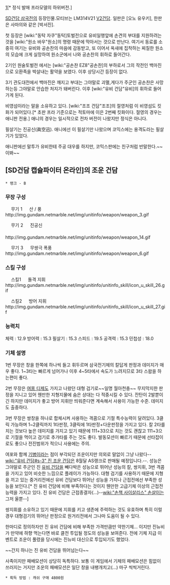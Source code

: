 [attachment:/조운_건담.jpg][* 정식 발매 프라모델의 하위버전.] 
 
[[SD건담 삼국전]]의 등장인물.모티브는 LM314V21 [[V2건담]].
일판은 [오노 유우키], 한판은 사마의와 같은 [박서진].

첫 등장은 [wiki:"동탁 자쿠"동탁]토벌전으로 유비일행앞에 손견의 부대를 지원하려는 것을 [wiki:"원소 바우"원소]의 명령 때문에 막아서는 것으로 만난다. 여기서 동료를 소중히 여기는 유비와 공손찬의 마음에 감동받고, 또 이어서 옥새에 집착하는 찌질한 원소의 모습에 크게 실망하여 원소군에서 나와 공손찬의 휘하로 들어간다.

2기인 원술토벌전 에서는 [wiki:"공손찬 EZ8"공손찬]의 부하로서 그의 작전인 백마진으로 오환족을 박살내는 활약을 보였다. 이후 상당시간 등장이 없다.

3기 관도대전에서 백마진은 깨지고 부대는 그야말로 괴멸,게다가 주군인 공손찬은 사망하는등 그야말로 안습한 처지가 돼버린다. 이후 [wiki:"유비 건담"유비]의 휘하로 들어가게 된다.

비영섬이라는 말을 소유하고 있다. [wiki:"조조 건담"조조]의 절영처럼 이 비영섬도 킷화가 되어있다.[* 초판 프라 기준으로는 적토마에 이은 2번째 킷화이다. 절영의 경우는 애니판 전용.] 애니의 경우는 일시적으로 전차 버전이 나왔지만 정식은 아니다. 

필살기는 진공신(眞空迅). 애니에선 이 필살기만 나왔으며 코믹스에는 용격도라는 필살기가 있었다.

애니판에선 말투가 유비한테 주공 대우를 하지만, 코믹스판에는 친구처럼 반말한다.~~이봐~~

== [SD건담 캡슐파이터 온라인]의 조운 건담 ==
{{{#!html
<embed src="http://img.gundam.netmarble.net/img/swf/unitinfo/18022.swf">
}}}

 * 랭크 - B

=== 무장 구성 ===
　 무기 1
　 산 / 풍　　　　　　　　　 　　　　　　　　　　　　　　　　　　http://img.gundam.netmarble.net/img/unitinfo/weapon/weapon_3.gif

　 무기 2
　 진공신  　　　　　　　　　　　　　　　　　　　　　　　　　　　http://img.gundam.netmarble.net/img/unitinfo/weapon/weapon_14.gif

　 무기 3
　 무쌍극 폭풍　　　　　　　　　　　　　　　　　　　　　　　　　http://img.gundam.netmarble.net/img/unitinfo/weapon/weapon_6.gif

=== 스킬 구성 ===
　 스킬1
　 돌격 지휘　　　　　　　　　　　　　　　　　　　　　　　　　　　　　　http://img.gundam.netmarble.net/img/unitinfo/unitinfo_skill/icon_u_skill_26.gif

　 스킬2
　 방어 지휘　　　　　　　　　　　　　　　　　　　　　　　　　　　　　　http://img.gundam.netmarble.net/img/unitinfo/unitinfo_skill/icon_u_skill_27.gif

=== 능력치 ===
체력 : 12.9
방어력 : 15.3
필살기 : 15.3
스피드 : 19.5
공격력 : 15.3
민첩성 : 18.0

=== 기체 설명 ===
1번 무장은 창을 한쪽에 하나씩 들고 휘두르며 삼국전기체의 칼답게 판정과 데미지가 매우 좋다. 1~3타는 빠르게 넘어가나 이후 4~5타에서 속도가 느려지므로 3타 스왑을 하는편이 좋다.

2번 무장은 [[여몽 디제]]도 가지고 나왔던 대형 검기로~~일명 월아천충~~ 무지막지한 판정을 지니고 있어 웬만한 지형지물에 숨은 상대는 다 적중시킬 수 있다. 잔탄이 2발뿐이긴 하지만 데미지가 좋고 방어 지휘만 띄워준다면 계속해서 사용이 가능한 수준. 데미지도 출중하다.

3번 무장은 쌍창을 하나로 합체시켜 사용하는 격콤으로 기절 특수능력이 달려있다. 3클릭 가능하며 1~2클릭까지 1타판정, 3클릭에 1타판정+다운판정을 가지고 있다. 칼 2타를 치는 것보다 높은 데미지를 가지고 있기 때문에 111+33으로 치는 것도 괜찮고 111+3으로 기절을 먹이고 검기로 추가타를 주는 것도 좋다. 발동모션이 빠르기 때문에 선타잡이로도 좋으나 전진범위가 적으니 사용에는 주의.

여포와 함께 [[기병]]이라는 점이 부각되던 조운이지만 의외로 말없이 그냥 나왔다--[[wiki:"유비 건담#s-3" 진 조운 건담]]은 8월달 AS랭크로 판매될 예정입니다.--. 성능은 그야말로 주군인 진 [[유비 건담]]을 빼다박은 성능으로 뛰어난 성능의 칼, 쌍지휘, 3번 격콤을 가지고 있어 비슷한 느낌으로 플레이가 가능하다. 대형 검기를 사용하기 때문에 지형을 끼고 있는 중거리전에선 유비 건담보다 뛰어난 성능을 가지나 근접전에선 부족한 성능을 보인다.[* 진 유비 건담에 비해 부족하다는 것이지 웬만한 고급기체 이상의 근접전 능력을 가지고 있다. 진 유비 건담은 근접종결자(...)--[[wiki:"손책 사이살리스" 손살이]]는 그저 울뿐--]

쌍지휘를 소유하고 있기 때문에 지휘를 키고 생존에 주력하는 것도 유효하며 특히 이럴 경우 대형검기의 뛰어난 판정으로 원거리전에서 그나마 도움이 될 수 있다.

한마디로 정의하자만 진 유비 건담에 비해 부족한 가격만큼만 약한기체... 이지만 진뉴비가 만약에 하향 먹는다면 바로 클전 투입될 정도의 성능을 보여준다. 전에 기체 지급 이벤트로 조운이 풀렸을 당시에는 진뉴비 대신으로 투입되기도 했었다.

~~간지 하나는 진 유비 건담을 뛰어넘는다~~

사족이지만 패배모션이 상당히 독특하다. 보통 이 게임에서 기체의 패배모션은 힘없이 쓰러지는 거지만 조운의 패배모션은 일단 창을 내팽개치고(...) 마구 씩씩거린다.

 * 획득 방법 : 캐쉬 구매 4800원
